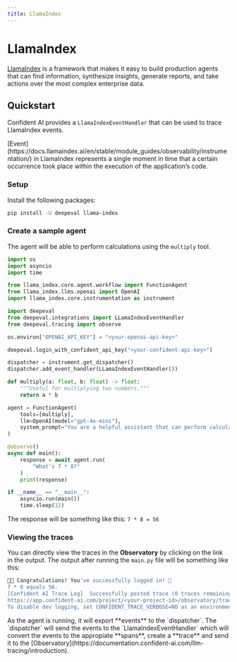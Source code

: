 ```yaml
---
title: LlamaIndex
---
```



# LlamaIndex
[LlamaIndex](https://www.llamaindex.ai/) is a framework that makes it easy to build production agents that can find information, synthesize insights, generate reports, and take actions over the most complex enterprise data.

## Quickstart
Confident AI provides a `LlamaIndexEventHandler` that can be used to trace LlamaIndex events.

<Callout type="info">
[Event](https://docs.llamaindex.ai/en/stable/module_guides/observability/instrumentation/) in LlamaIndex represents a single moment in time that a certain occurrence took place within the execution of the application’s code.
</Callout>


### Setup
Install the following packages:
```bash
pip install -U deepeval llama-index
```

### Create a sample agent
The agent will be able to perform calculations using the `multiply` tool.

```python showLineNumbers filename="main.py" {15, 18, 30}
import os
import asyncio
import time

from llama_index.core.agent.workflow import FunctionAgent
from llama_index.llms.openai import OpenAI
import llama_index.core.instrumentation as instrument

import deepeval
from deepeval.integrations import LLamaIndexEventHandler
from deepeval.tracing import observe

os.environ["OPENAI_API_KEY"] = "<your-openai-api-key>"

deepeval.login_with_confident_api_key("<your-confident-api-key>")

dispatcher = instrument.get_dispatcher()
dispatcher.add_event_handler(LLamaIndexEventHandler())

def multiply(a: float, b: float) -> float:
    """Useful for multiplying two numbers."""
    return a * b

agent = FunctionAgent(
    tools=[multiply],
    llm=OpenAI(model="gpt-4o-mini"),
    system_prompt="You are a helpful assistant that can perform calculations.",
)

@observe()
async def main():   
    response = await agent.run(
        "What's 7 * 8?"
    )
    print(response)

if __name__ == "__main__":
    asyncio.run(main())
    time.sleep(12)
```

The response will be something like this: `7 * 8 = 56`

### Viewing the traces
You can directly view the traces in the **Observatory** by clicking on the link in the output. The output after running the `main.py` file will be something like this:

```bash {4}
🎉🥳 Congratulations! You've successfully logged in! 🙌 
7 * 8 equals 56.
[Confident AI Trace Log]  Successfully posted trace (0 traces remaining in queue, 1 in flight): 
https://app.confident-ai.com/project/<your-project-id>/observatory/traces/<your-trace-id> 
To disable dev logging, set CONFIDENT_TRACE_VERBOSE=NO as an environment variable.
```

<Callout>
As the agent is running, it will export **events** to the `dispatcher`. The `dispatcher` will send the events to the `LlamaIndexEventHandler` which will convert the events to the appropiate **spans**, create a **trace** and send it to the [Observatory](https://documentation.confident-ai.com/llm-tracing/introduction).
</Callout>
